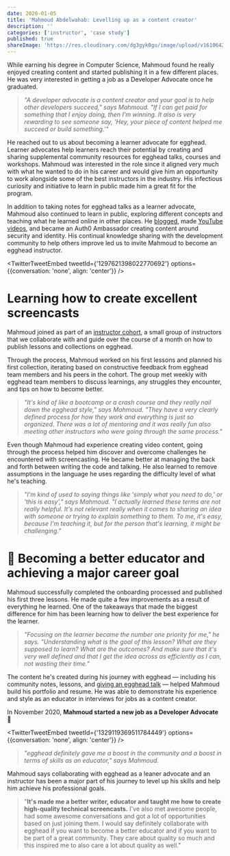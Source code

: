 ```yaml
---
date: 2020-01-05
title: 'Mahmoud Abdelwahab: Levelling up as a content creator'
description: ''
categories: ['instructor', 'case study']
published: true
shareImage: 'https://res.cloudinary.com/dg3gyk0gu/image/upload/v1610642548/og-image-assets/case-study-mahmoud-abdelwahab.png'
---
```


While earning his degree in Computer Science, Mahmoud found he really enjoyed creating content and started publishing it in a few different places. He was very interested in getting a job as a Developer Advocate once he graduated.

> _"A developer advocate is a content creator and your goal is to help other developers succeed," says Mahmoud. "If I can get paid for something that I enjoy doing, then I'm winning. It also is very rewarding to see someone say, 'Hey, your piece of content helped me succeed or build something.'"_

He reached out to us about becoming a learner advocate for egghead. Learner advocates help learners reach their potential by creating and sharing supplemental community resources for egghead talks, courses and workshops. Mahmoud was interested in the role since it aligned very much with what he wanted to do in his career and would give him an opportunity to work alongside some of the best instructors in the industry. His infectious curiosity and initiative to learn in public made him a great fit for the program.

In addition to taking notes for egghead talks as a learner advocate, Mahmoud also continued to learn in public, exploring different concepts and teaching what he learned online in other places. He [blogged](https://mahmoud.codes), made [YouTube videos](https://www.youtube.com/channel/UCHtsW8bzaayqEOxIUtg-7eg), and became an Auth0 Ambassador creating content around security and identity. His continual knowledge sharing with the development community to help others improve led us to invite Mahmoud to become an egghead instructor.

<TwitterTweetEmbed
  tweetId={'1297621398022770692'}
  options={{conversation: 'none', align: 'center'}}
/>

# Learning how to create excellent screencasts

Mahmoud joined as part of an [instructor cohort](https://howtoegghead.com/instructor/getting-started/onboarding/), a small group of instructors that we collaborate with and guide over the course of a month on how to publish lessons and collections on egghead.

Through the process, Mahmoud worked on his first lessons and planned his first collection, iterating based on constructive feedback from egghead team members and his peers in the cohort. The group met weekly with egghead team members to discuss learnings, any struggles they encounter, and tips on how to become better.

> _"It's kind of like a bootcamp or a crash course and they really nail down the egghead style," says Mahmoud. "They have a very clearly defined process for how they work and everything is just so organized. There was a lot of mentoring and it was really fun also meeting other instructors who were going through the same process."_

Even though Mahmoud had experience creating video content, going through the process helped him discover and overcome challenges he encountered with screencasting. He became better at managing the back and forth between writing the code and talking. He also learned to remove assumptions in the language he uses regarding the difficulty level of what he's teaching.

> _"I'm kind of used to saying things like 'simply what you need to do,' or 'this is easy'," says Mahmoud. "I actually learned these terms are not really helpful. It's not relevant really when it comes to sharing an idea with someone or trying to explain something to them. To me, it's easy, because I'm teaching it, but for the person that's learning, it might be challenging."_

# 🎉 Becoming a better educator and achieving a major career goal

Mahmoud successfully completed the onboarding processed and published his first three lessons. He made quite a few improvements as a result of everything he learned. One of the takeaways that made the biggest difference for him has been learning how to deliver the best experience for the learner.

> _"Focusing on the learner became the number one priority for me," he says. "Understanding what is the goal of this lesson? What are they supposed to learn? What are the outcomes? And make sure that it's very well defined and that I get the idea across as efficiently as I can, not wasting their time."_

The content he's created during his journey with egghead — including his community notes, lessons, and [giving an egghead talk](https://egghead.io/talks/egghead-authenticating-react-apps-using-auth0) — helped Mahmoud build his portfolio and resume. He was able to demonstrate his experience and style as an educator in interviews for jobs as a content creator.

In November 2020, **Mahmoud started a new job as a Developer Advocate** 🎉

<TwitterTweetEmbed
  tweetId={'1329119369511784449'}
  options={{conversation: 'none', align: 'center'}}
/>

> _"egghead definitely gave me a boost in the community and a boost in terms of skills as an educator," says Mahmoud._

Mahmoud says collaborating with egghead as a leaner advocate and an instructor has been a major part of his journey to level up his skills and help him achieve his professional goals.

> "**It's made me a better writer, educator and taught me how to create high-quality technical screencasts.** I've also met awesome people, had some awesome conversations and got a lot of opportunities based on just joining them. I would say definitely collaborate with egghead if you want to become a better educator and if you want to be part of a great community. They care about quality so much and this inspired me to also care a lot about quality as well."
